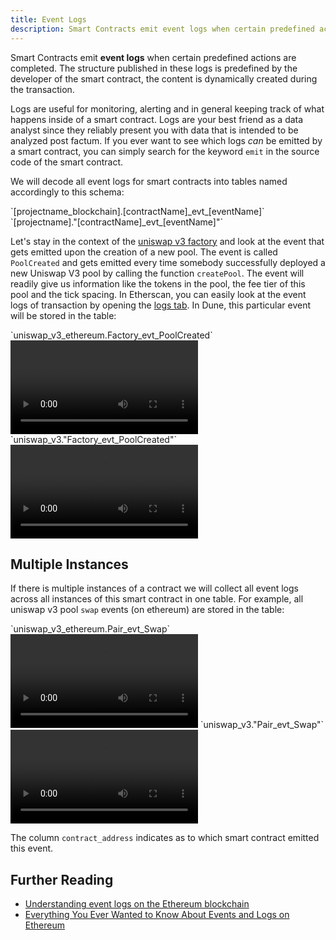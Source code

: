 ```yaml
---
title: Event Logs
description: Smart Contracts emit event logs when certain predefined actions are completed
---
```


Smart Contracts emit **event logs** when certain predefined actions are completed. The structure published in these logs is predefined by the developer of the smart contract, the content is dynamically created during the transaction.

Logs are useful for monitoring, alerting and in general keeping track of what happens inside of a smart contract. Logs are your best friend as a data analyst since they reliably present you with data that is intended to be analyzed post factum. If you ever want to see which logs _can_ be emitted by a smart contract, you can simply search for the keyword `emit` in the source code of the smart contract.

We will decode all event logs for smart contracts into tables named accordingly to this schema: 

<Tabs>
  <Tab title="V2 Engine (Spark SQL)">
    `[projectname_blockchain].[contractName]_evt_[eventName]`
  </Tab>
  <Tab title="V1 Engine (PosgreSQL)">
    `[projectname]."[contractName]_evt_[eventName]"`

  </Tab>
</Tabs>

Let's stay in the context of the [uniswap v3 factory](https://etherscan.io/address/0x1f98431c8ad98523631ae4a59f267346ea31f984#code) and look at the event that gets emitted upon the creation of a new pool. The event is called `PoolCreated` and gets emitted every time somebody successfully deployed a new Uniswap V3 pool by calling the function `createPool`. The event will readily give us information like the tokens in the pool, the fee tier of this pool and the tick spacing. In Etherscan, you can easily look at the event logs of transaction by opening the [logs tab](https://etherscan.io/tx/0xdeb368592f3de0f2840754bce61d2c3f29cdb3407c63c699052e68a854c71eaa#eventlog). In Dune, this particular event will be stored in the table:

<Tabs>
  <Tab title="V2 Engine (Spark SQL)">
    `uniswap_v3_ethereum.Factory_evt_PoolCreated`
<video
  controls
  className="w-full aspect-video"
  src="https://dune.com/embeds/1616189/2679743/677e99ea-ff65-4ae1-8efd-4f1ffedb1a7e"
></video>
  </Tab>
  <Tab title="V1 Engine (PosgreSQL)">
    `uniswap_v3."Factory_evt_PoolCreated"`
<video
  controls
  className="w-full aspect-video"
  src="https://dune.com/embeds/1616199/2679754/0a6da377-6ab2-4bba-8e85-36df09cbd470"
></video>
  </Tab>
</Tabs>

## Multiple Instances

If there is multiple instances of a contract we will collect all event logs across all instances of this smart contract in one table. For example, all uniswap v3 pool `swap` events (on ethereum) are stored in the table:

<Tabs>
  <Tab title="V2 Engine (Spark SQL)">
    `uniswap_v3_ethereum.Pair_evt_Swap`
<video
  controls
  className="w-full aspect-video"
  src="https://dune.com/embeds/1616209/2679768/9e48417a-165e-40db-90a4-508b96b2bcdf"
></video>
  </Tab>
  <Tab title="V1 Engine (PosgreSQL)">
    `uniswap_v3."Pair_evt_Swap"`
<video
  controls
  className="w-full aspect-video"
  src="https://dune.com/embeds/1616210/2679769/673e672a-b406-49e2-bc68-c566cd8f0b20"
></video>
  </Tab>
</Tabs>

 
 The column `contract_address` indicates as to which smart contract emitted this event.

## Further Reading

- [Understanding event logs on the Ethereum blockchain](https://medium.com/mycrypto/understanding-event-logs-on-the-ethereum-blockchain-f4ae7ba50378)
- [Everything You Ever Wanted to Know About Events and Logs on Ethereum](https://medium.com/linum-labs/everything-you-ever-wanted-to-know-about-events-and-logs-on-ethereum-fec84ea7d0a5)